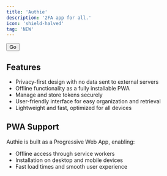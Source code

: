 ```yaml
---
title: 'Authie'
description: '2FA app for all.'
icon: 'shield-halved'
tag: 'NEW'
---
```


[<button class="borderedButton">Go</button>](https://authie.asboy2035.com)

## Features
- Privacy-first design with no data sent to external servers
- Offline functionality as a fully installable PWA
- Manage and store tokens securely
- User-friendly interface for easy organization and retrieval
- Lightweight and fast, optimized for all devices

## PWA Support
Authie is built as a Progressive Web App, enabling:
- Offline access through service workers
- Installation on desktop and mobile devices
- Fast load times and smooth user experience
